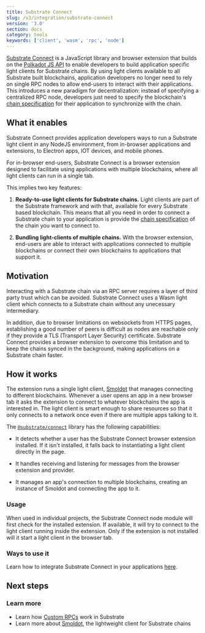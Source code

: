 ```yaml
---
title: Substrate Connect
slug: /v3/integration/substrate-connect
version: '3.0'
section: docs
category: tools
keywords: ['client', 'wasm', 'rpc', 'node']
---
```


[Substrate Connect](https://paritytech.github.io/substrate-connect/) is
a JavaScript library and browser extension that builds on the [Polkadot JS
API](/v3/integration/polkadot-js#polkadot-js-api) to enable developers to build application
specific light clients for Substrate chains. By using light clients available to all
Substrate built blockchains, application developers no longer need to rely on single RPC
nodes to allow end-users to interact with their applications. This introduces
a new paradigm for decentralization: instead of specifying a centralized RPC node, developers
just need to specify the blockchain's [chain specification](/v3/runtime/chain-specs) for
their application to synchronize with the chain.

## What it enables

Substrate Connect provides application developers ways to run a Substrate light client in any
NodeJS environment, from in-browser applications and extensions, to Electron apps,
IOT devices, and mobile phones.

For in-browser end-users, Substrate Connect is a browser extension designed to facilitate
using applications with multiple blockchains, where all light clients can run in a single tab.

This implies two key features:

1. **Ready-to-use light clients for Substrate chains.** Light clients are
   part of the Substrate framework and with that, available for every Substrate based blockchain. This
   means that all you need in order to connect a Substrate chain to your application is provide the
   [chain specification](/v3/runtime/chain-specs) of the chain you want to connect to.

2. **Bundling light-clients of multiple chains.** With the browser extension, end-users are able to
   interact with applications connected to multiple blockchains or connect their own blockchains to
   applications that support it.

## Motivation

Interacting with a Substrate chain via an RPC server requires a layer of third party trust which
can be avoided. Substrate Connect uses a Wasm light client which connects to a Substrate chain
without any unecessary intermediary.

In addition, due to browser limitations on websockets from HTTPS pages, establishing a good number of peers
is difficult as nodes are reachable only if they provide a TLS (Transport Layer Security) certificate.
Substrate Connect provides a browser extension to overcome this limitation and to keep the chains synced in
the background, making applications on a Substrate chain faster.

## How it works

The extension runs a single light client, [Smoldot](https://github.com/paritytech/smoldot) that
manages connecting to different blockchains. Whenever a user opens an app in a new browser tab it
asks the extension to connect to whatever blockchains the app is interested in. The light client is
smart enough to share resources so that it only connects to a network once even if there are
multiple apps talking to it.

The [`@substrate/connect`](https://www.npmjs.com/package/@substrate/connect) library has the following
capabilities:

- It detects whether a user has the Substrate Connect browser extension installed. If it
  isn't installed, it falls back to instantiating a light client directly in the page.

- It handles receiving and listening for messages from the browser extension and provider.

- It manages an app's connection to multiple blockchains, creating an instance of Smoldot
  and connecting the app to it.

### Usage

When used in individual projects, the Substrate Connect node module will first check for the
installed extension. If available, it will try to connect to the light client running inside the
extension. Only if the extension is not installed will it start a light client in the browser tab.

### Ways to use it

Learn how to integrate Substrate Connect in your applications [here](https://paritytech.github.io/substrate-connect/).

## Next steps

### Learn more

- Learn how [Custom RPCs](/v3/runtime/custom-rpcs) work in Substrate
- Learn more about [Smoldot](https://github.com/paritytech/smoldot), the lightweight client for Substrate chains
